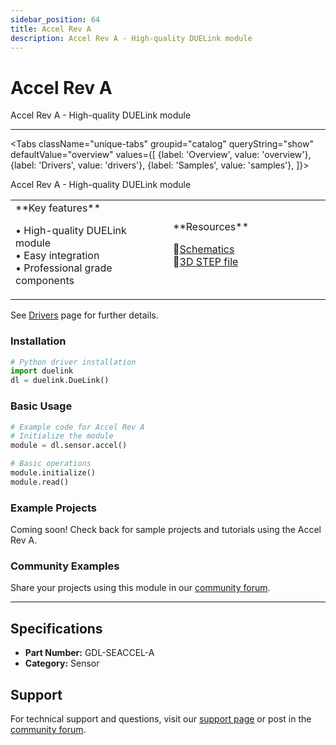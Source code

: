 ```yaml
---
sidebar_position: 64
title: Accel Rev A
description: Accel Rev A - High-quality DUELink module
---
```



# Accel Rev A

<ProductImageSelector 
  partNumber="seaccel-a"
  productName="Accel Rev A"
/>

Accel Rev A - High-quality DUELink module

---

<Tabs className="unique-tabs" groupid="catalog" queryString="show" defaultValue="overview"
  values={[
    {label: 'Overview', value: 'overview'},
    {label: 'Drivers', value: 'drivers'},
    {label: 'Samples', value: 'samples'},
  ]}>

<TabItem value="overview">

Accel Rev A - High-quality DUELink module

<table><td width='50%'>
**Key features**

• High-quality DUELink module<br/>
• Easy integration<br/>
• Professional grade components<br/>

</td><td width='50%'>
**Resources**
 
📄[Schematics](/static/sch/seaccel-a.pdf)<br/>
🔩[3D STEP file](/static/3d/SEACCEL-A.step)<br/>

</td></table>

</TabItem>

<TabItem value="drivers">

See [Drivers](../../engine/drivers) page for further details.

### Installation

```python
# Python driver installation
import duelink
dl = duelink.DueLink()
```

### Basic Usage

```python
# Example code for Accel Rev A
# Initialize the module
module = dl.sensor.accel()

# Basic operations
module.initialize()
module.read()
```

</TabItem>

<TabItem value="samples">

### Example Projects

Coming soon! Check back for sample projects and tutorials using the Accel Rev A.

### Community Examples

Share your projects using this module in our [community forum](https://forums.ghielectronics.com).

</TabItem>

</Tabs>

---

## Specifications

- **Part Number:** GDL-SEACCEL-A
- **Category:** Sensor

## Support

For technical support and questions, visit our [support page](../../support) or post in the [community forum](https://forums.ghielectronics.com).
